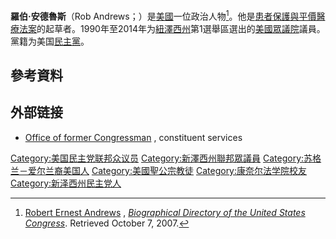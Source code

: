 '''羅伯·安德魯斯'''（Rob Andrews；{{bd|1957年|8月4日}}）是[[美國|美國]]一位政治人物<ref>[http://bioguide.congress.gov/scripts/biodisplay.pl?index=a000210 Robert Ernest Andrews] {{Wayback|url=http://bioguide.congress.gov/scripts/biodisplay.pl?index=a000210 |date=20111129013537 }}, ''[[Biographical_Directory_of_the_United_States_Congress|Biographical Directory of the United States Congress]]''. Retrieved October 7, 2007.</ref>。他是[[患者保護與平價醫療法案|患者保護與平價醫療法案]]的起草者。1990年至2014年为[[紐澤西州|紐澤西州]]第1選舉區選出的[[美國眾議院|美國眾議院]]議員。黨籍为美国[[民主黨_(美國)|民主黨]]。

== 參考資料 ==
{{reflist}}

== 外部链接 ==
*[http://clerk.house.gov/member_info/vacancies_pr.aspx?pr=house&vid=89 Office of former Congressman] {{Wayback|url=http://clerk.house.gov/member_info/vacancies_pr.aspx?pr=house&vid=89 |date=20140822004550 }}, constituent services

{{Authority control}}

{{DEFAULTSORT:Andrews, Rob}}
[[Category:美国民主党联邦众议员|Category:美国民主党联邦众议员]]
[[Category:新澤西州聯邦眾議員|Category:新澤西州聯邦眾議員]]
[[Category:苏格兰－爱尔兰裔美国人|Category:苏格兰－爱尔兰裔美国人]]
[[Category:美國聖公宗教徒|Category:美國聖公宗教徒]]
[[Category:康奈尔法学院校友|Category:康奈尔法学院校友]]
[[Category:新泽西州民主党人|Category:新泽西州民主党人]]